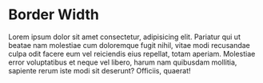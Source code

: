 
<Meta title="scss/Dark/BorderWidth" />

# Border Width

Lorem ipsum dolor sit amet consectetur, adipisicing elit. Pariatur qui ut
beatae nam molestiae cum doloremque fugit nihil, vitae modi recusandae culpa
odit facere eum vel reiciendis eius repellat, totam aperiam. Molestiae error
voluptatibus et neque vel libero, harum nam quibusdam mollitia, sapiente rerum
iste modi sit deserunt? Officiis, quaerat!


<DesignTokenDocBlock categoryName="dist/web/scss/Dark/borderWidth.scss" maxHeight={10000} />
